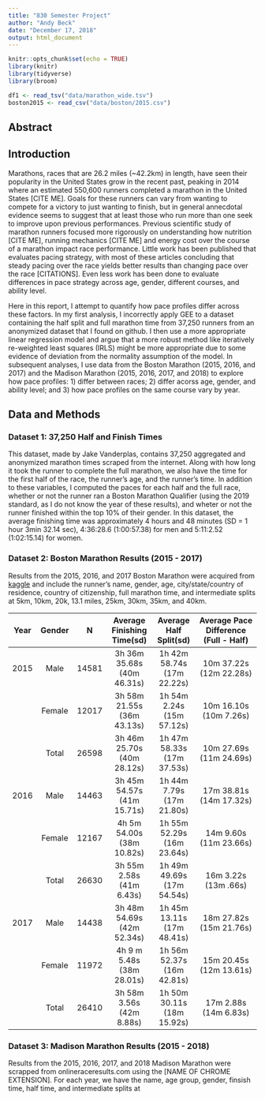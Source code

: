 ```yaml
---
title: "830 Semester Project"
author: "Andy Beck"
date: "December 17, 2018"
output: html_document
---
```


```r
knitr::opts_chunk$set(echo = TRUE)
library(knitr)
library(tidyverse)
library(broom)

df1 <- read_tsv("data/marathon_wide.tsv")
boston2015 <- read_csv("data/boston/2015.csv") 
```

## Abstract

## Introduction

Marathons, races that are 26.2 miles (~42.2km) in length, have seen their popularity in the United States grow in the recent past, peaking in 2014 where an estimated 550,600 runners completed a marathon in the United States [CITE ME]. Goals for these runners can vary from wanting to compete for a victory to just wanting to finish, but in general annecdotal evidence seems to suggest that at least those who run more than one seek to improve upon previous performances. Previous scientific study of marathon runners focused more rigorously on understanding how nutrition [CITE ME], running mechanics [CITE ME] and energy cost over the course of a marathon impact race performance. Little work has been published that evaluates pacing strategy, with most of these articles concluding that steady pacing over the race yields better results than changing pace over the race [CITATIONS]. Even less work has been done to evaluate differences in pace strategy across age, gender, different courses, and ability level.

Here in this report, I attempt to quantify how pace profiles differ across these factors. In my first analysis, I incorrectly apply GEE to a dataset containing the half split and full marathon time from 37,250 runners from an anonymized dataset that I found on github. I then use a more appropriate linear regression model and argue that a more robust method like iteratively re-weighted least squares (IRLS) might be more appropriate due to some evidence of deviation from the normality assumption of the model. In subsequent analyses, I use data from the Boston Marathon (2015, 2016, and 2017) and the Madison Marathon (2015, 2016, 2017, and 2018) to explore how pace profiles: 1) differ between races; 2) differ acorss age, gender, and ability level; and 3) how pace profiles on the same course vary by year.

## Data and Methods

### Dataset 1: 37,250 Half and Finish Times

This dataset, made by Jake Vanderplas, contains 37,250 aggregated and anonymized marathon times scraped from the internet. Along with how long it took the runner to complete the full marathon, we also have the time for the first half of the race, the runner's age, and the runner's time. In addition to these variables, I computed the paces for each half and the full race, whether or not the runner ran a Boston Marathon Qualifier (using the 2019 standard, as I do not know the year of these results), and wheter or not the runner finished within the top 10% of their gender. In this dataset, the average finishing time was approximately 4 hours and 48 minutes (SD = 1 hour 3min 32.14 sec), 4:36:28.6 (1:00:57.38) for men and 5:11:2.52 (1:02:15.14) for women.

### Dataset 2: Boston Marathon Results (2015 - 2017)

Results from the 2015, 2016, and 2017 Boston Marathon were acquired from [kaggle](https://www.kaggle.com/rojour/boston-results) and include the runner's name, gender, age, city/state/country of residence, country of citizenship, full marathon time, and intermediate splits at 5km, 10km, 20k, 13.1 miles, 25km, 30km, 35km, and 40km. 

|Year|Gender|N|Average Finishing Time(sd)|Average Half Split(sd)|Average Pace Difference (Full - Half)|
|:--:|:----:|:-:|:------------------:|:----------------:|:-----------------------------------:|
|2015|Male|14581|3h 36m 35.68s (40m 46.31s)|1h 42m 58.74s (17m 22.22s)|10m 37.22s (12m 22.28s)|
||Female|12017|3h 58m 21.55s (36m 43.13s)|1h 54m 2.24s (15m 57.12s)|10m 16.10s (10m 7.26s)|
||Total|26598|3h 46m 25.70s (40m 28.12s)|1h 47m 58.33s (17m 37.53s)|10m 27.69s (11m 24.69s)|
|2016|Male|14463|3h 45m 54.57s (41m 15.71s)| 1h 44m 7.79s (17m 21.80s)| 17m 38.81s (14m 17.32s)|
||Female|12167|4h 5m 54.00s (38m 10.82s)| 1h 55m 52.29s (16m 23.64s)|14m 9.60s (11m 23.66s)|
||Total|26630|3h 55m 2.58s (41m 6.43s)|1h 49m 49.69s (17m 54.54s)|16m 3.22s (13m .66s)|
|2017|Male|14438|3h 48m 54.69s (42m 52.34s)|1h 45m 13.11s (17m 48.41s)| 18m 27.82s (15m 21.76s)|
||Female|11972|4h 9 m 5.48s (38m 28.01s)|1h 56m 52.37s (16m 42.81s)|15m 20.45s (12m 13.61s)|
||Total|26410|3h 58m 3.56s (42m 8.88s)|1h 50m 30.11s (18m 15.92s)|17m 2.88s (14m 6.83s)|

### Dataset 3: Madison Marathon Results (2015 - 2018)
Results from the 2015, 2016, 2017, and 2018 Madison Marathon were scrapped from onlineraceresults.com using the [NAME OF CHROME EXTENSION]. For each year, we have the name, age group, gender, finsish time, half time, and intermediate splits at